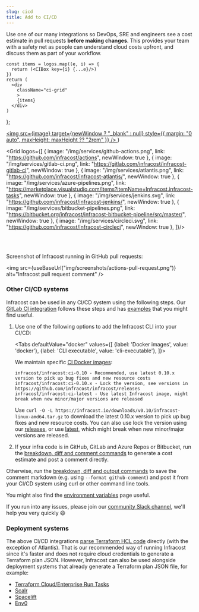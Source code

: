 ```yaml
---
slug: cicd
title: Add to CI/CD
---
```



Use one of our many integrations so DevOps, SRE and engineers see a cost estimate in pull requests **before making changes**.
This provides your team with a safety net as people can understand cloud costs upfront, and discuss them as part of your workflow.

    const items = logos.map((e, i) => {
      return (<CIBox key={i} {...e}/>)
    })
    return (
      <div
        className="ci-grid"
        >
        {items}
      </div>
    )
};

  <a
    className="ci-box"
    href={link}
    >
    <img
      src={image}
      target={newWindow ? "_blank" : null}
      style={{
        margin: "0 auto",
        maxHeight: maxHeight ?? "2rem"
      }}
      />
  </a>
)

<Grid logos={[
    {
      image: "/img/services/github-actions.png",
      link: "https://github.com/infracost/actions",
      newWindow: true
    },
    {
      image: "/img/services/gitlab-ci.png",
      link: "https://gitlab.com/infracost/infracost-gitlab-ci",
      newWindow: true
    },
    {
      image: "/img/services/atlantis.png",
      link: "https://github.com/infracost/infracost-atlantis/",
      newWindow: true
    },
    {
      image: "/img/services/azure-pipelines.png",
      link: "https://marketplace.visualstudio.com/items?itemName=Infracost.infracost-tasks",
      newWindow: true
    },
    {
      image: "/img/services/jenkins.svg",
      link: "https://github.com/infracost/infracost-jenkins/",
      newWindow: true
    },
    {
      image: "/img/services/bitbucket-pipelines.png",
      link: "https://bitbucket.org/infracost/infracost-bitbucket-pipeline/src/master/",
      newWindow: true
    },
    {
      image: "/img/services/circleci.svg",
      link: "https://github.com/infracost/infracost-circleci",
      newWindow: true
    },
]}/>

<br/><br/>

Screenshot of Infracost running in GitHub pull requests:

<img src={useBaseUrl("img/screenshots/actions-pull-request.png")} alt="Infracost pull request comment" />

### Other CI/CD systems

Infracost can be used in any CI/CD system using the following steps. Our [GitLab CI integration](https://gitlab.com/infracost/infracost-gitlab-ci/) follows these steps and has [examples](https://gitlab.com/infracost/infracost-gitlab-ci/#examples) that you might find useful.

1. Use one of the following options to add the Infracost CLI into your CI/CD:

    <Tabs
      defaultValue="docker"
      values={[
        {label: 'Docker images', value: 'docker'},
        {label: 'CLI executable', value: 'cli-executable'},
    ]}>
      <TabItem value="docker">

      We maintain specific [CI Docker images](https://hub.docker.com/r/infracost/infracost/tags):
      ```text
      infracost/infracost:ci-0.10 - Recommended, use latest 0.10.x version to pick up bug fixes and new resource costs
      infracost/infracost:ci-0.10.x - Lock the version, see versions in https://github.com/infracost/infracost/releases
      infracost/infracost:ci-latest - Use latest Infracost image, might break when new minor/major versions are released
      ```

      </TabItem>
      <TabItem value="cli-executable">

      Use `curl -O -L https://infracost.io/downloads/v0.10/infracost-linux-amd64.tar.gz` to download the latest 0.10.x version to pick up bug fixes and new resource costs. You can also use lock the version using our [releases](https://github.com/infracost/infracost/releases), or use [latest](tps://github.com/infracost/infracost/releases/latest/download/infracost-linux-amd64.tar.gz), which might break when new minor/major versions are released.

      </TabItem>
    </Tabs>

2. If your infra code is in GitHub, GitLab and Azure Repos or Bitbucket, run the [breakdown, diff and comment commands](/docs/features/cli_commands/#comment-on-pull-requests) to generate a cost estimate and post a comment directly.

  Otherwise, run the [breakdown, diff and output commands](/docs/features/cli_commands/#combined-output-formats) to save the comment markdown (e.g. using `--format github-comment`) and post it from your CI/CD system using curl or other command line tools.

  You might also find the [environment variables](/docs/features/environment_variables) page useful.

If you run into any issues, please join our [community Slack channel](https://www.infracost.io/community-chat), we'll help you very quickly 😄

### Deployment systems

The above CI/CD integrations [parse Terraform HCL code](/docs/features/cli_commands/#option-1-terraform-directory) directly (with the exception of Atlantis). That is our recommended way of running Infracost since it's faster and does not require cloud credentials to generate a Terraform plan JSON. However, Infracost can also be used alongside deployment systems that already generate a Terraform plan JSON file, for example:
  - [Terraform Cloud/Enterprise Run Tasks](/docs/integrations/terraform_cloud_enterprise/)
  - [Scalr](https://docs.scalr.com/en/latest/cost_estimate.html)
  - [Spacelift](https://docs.spacelift.io/vendors/terraform/infracost)
  - [Env0](https://docs.env0.com/docs/cost-monitoring#cost-estimation)

